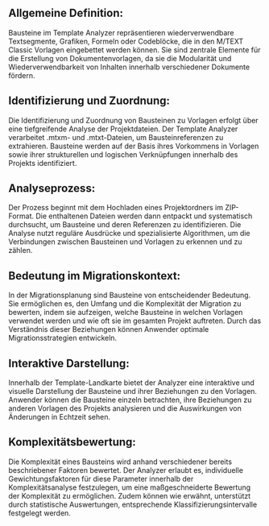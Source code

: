 ## Allgemeine Definition:
Bausteine im Template Analyzer repräsentieren wiederverwendbare Textsegmente, Grafiken, Formeln oder Codeblöcke, die in den M/TEXT Classic Vorlagen eingebettet werden können. Sie sind zentrale Elemente für die Erstellung von Dokumentenvorlagen, da sie die Modularität und Wiederverwendbarkeit von Inhalten innerhalb verschiedener Dokumente fördern.

## Identifizierung und Zuordnung:
Die Identifizierung und Zuordnung von Bausteinen zu Vorlagen erfolgt über eine tiefgreifende Analyse der Projektdateien. Der Template Analyzer verarbeitet .mtxm- und .mtxt-Dateien, um Bausteinreferenzen zu extrahieren. Bausteine werden auf der Basis ihres Vorkommens in Vorlagen sowie ihrer strukturellen und logischen Verknüpfungen innerhalb des Projekts identifiziert.

## Analyseprozess:
Der Prozess beginnt mit dem Hochladen eines Projektordners im ZIP-Format. Die enthaltenen Dateien werden dann entpackt und systematisch durchsucht, um Bausteine und deren Referenzen zu identifizieren. Die Analyse nutzt reguläre Ausdrücke und spezialisierte Algorithmen, um die Verbindungen zwischen Bausteinen und Vorlagen zu erkennen und zu zählen.

## Bedeutung im Migrationskontext:
In der Migrationsplanung sind Bausteine von entscheidender Bedeutung. Sie ermöglichen es, den Umfang und die Komplexität der Migration zu bewerten, indem sie aufzeigen, welche Bausteine in welchen Vorlagen verwendet werden und wie oft sie im gesamten Projekt auftreten. Durch das Verständnis dieser Beziehungen können Anwender optimale Migrationsstrategien entwickeln.

## Interaktive Darstellung:
Innerhalb der Template-Landkarte bietet der Analyzer eine interaktive und visuelle Darstellung der Bausteine und ihrer Beziehungen zu den Vorlagen. Anwender können die Bausteine einzeln betrachten, ihre Beziehungen zu anderen Vorlagen des Projekts analysieren und die Auswirkungen von Änderungen in Echtzeit sehen.

## Komplexitätsbewertung:
Die Komplexität eines Bausteins wird anhand verschiedener bereits beschriebener Faktoren bewertet. Der Analyzer erlaubt es, individuelle Gewichtungsfaktoren für diese Parameter innerhalb der Komplexitätsanalyse festzulegen, um eine maßgeschneiderte Bewertung der Komplexität zu ermöglichen. Zudem können wie erwähnt, unterstützt durch statistische Auswertungen, entsprechende Klassifizierungsintervalle festgelegt werden.
